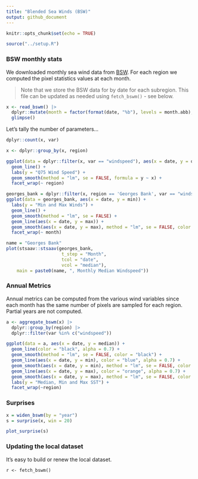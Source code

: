```yaml
---
title: "Blended Sea Winds (BSW)"
output: github_document
---
```


```r
knitr::opts_chunk$set(echo = TRUE)
```

```r
source("../setup.R")
```

### BSW monthly stats

We downloaded monthly sea wind data from [BSW](https://coastwatch.noaa.gov/cwn/products/noaa-ncei-blended-seawinds-nbs-v2.html).  For each region we computed the pixel statistics values at each month.

> Note that we store the BSW data for by date for each subregion.  This file can be updated as needed using `fetch_bswm()` - see below.

```r
x <- read_bswm() |> 
  dplyr::mutate(month = factor(format(date, "%b"), levels = month.abb), .after = 1) |>
  glimpse()
```
Let's tally the number of parameters...

```r
dplyr::count(x, var)
```

```r

x <- dplyr::group_by(x, region)

ggplot(data = dplyr::filter(x, var == "windspeed"), aes(x = date, y = q75)) +
  geom_line() + 
  labs(y = "Q75 Wind Speed") + 
  geom_smooth(method = "lm", se = FALSE, formula = y ~ x) +
  facet_wrap(~ region)
```

```r
georges_bank = dplyr::filter(x, region == 'Georges Bank', var == "windspeed")
ggplot(data = georges_bank, aes(x = date, y = min)) +
  labs(y = "Min and Max Winds") + 
  geom_line() + 
  geom_smooth(method = "lm", se = FALSE) +
  geom_line(aes(x = date, y = max)) + 
  geom_smooth(aes(x = date, y = max), method = "lm", se = FALSE, color = "orange") +
  facet_wrap(~ month)
```


```r
name = "Georges Bank"
plot(stsaav::stsaav(georges_bank,
                     t_step = "Month",
                     tcol = "date",
                     vcol = "median"),
    main = paste0(name, ", Monthly Median Windspeed"))
```
### Annual Metrics

Annual metrics can be computed from the various wind variables since each month has the same number of pixels are sampled for each region. Partial years are not computed.


```r
a <- aggregate_bswm(x) |>
  dplyr::group_by(region) |>
  dplyr::filter(var %in% c("windspeed"))

ggplot(data = a, aes(x = date, y = median)) + 
  geom_line(color = "black", alpha = 0.7) +
  geom_smooth(method = "lm", se = FALSE, color = "black") +
  geom_line(aes(x = date, y = min), color = "blue", alpha = 0.7) +
  geom_smooth(aes(x = date, y = min), method = "lm", se = FALSE, color = "blue") +
  geom_line(aes(x = date, y = max), color = "orange", alpha = 0.7) + 
  geom_smooth(aes(x = date, y = max), method = "lm", se = FALSE, color = "orange") + 
  labs(y = "Median, Min and Max SST") + 
  facet_wrap(~region)
```
### Surprises

```r
x = widen_bswm(by = "year")
s = surprise(x, win = 20)
```

```r
plot_surprise(s)
```





### Updating the local dataset

It's easy to build or renew the local dataset.

```
r <- fetch_bswm()
```